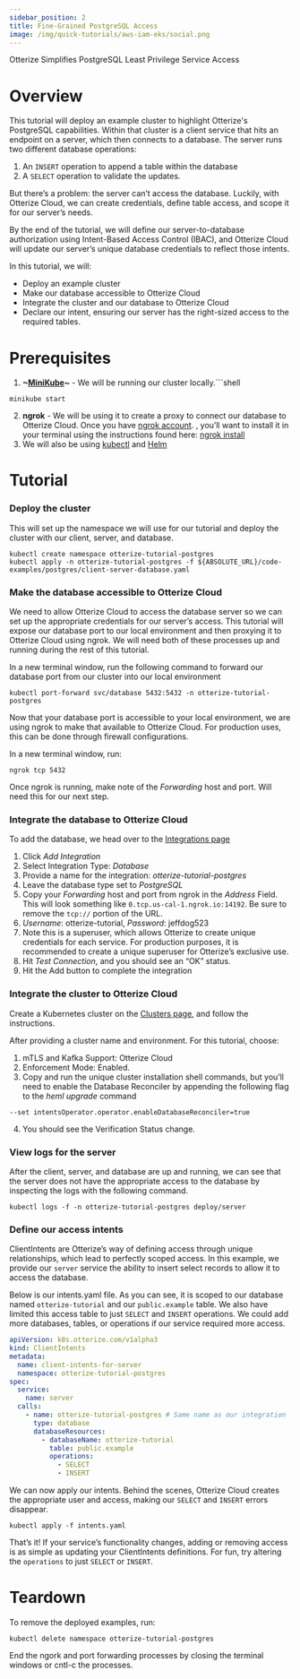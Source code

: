 ```yaml
---
sidebar_position: 2
title: Fine-Grained PostgreSQL Access
image: /img/quick-tutorials/aws-iam-eks/social.png
---
```




Otterize Simplifies PostgreSQL Least Privilege Service Access

# Overview
This tutorial will deploy an example cluster to highlight Otterize's PostgreSQL capabilities. Within that cluster is a client service that hits an endpoint on a server, which then connects to a database. The server runs two different database operations:
1. An `INSERT` operation to append a table within the database
2. A `SELECT` operation to validate the updates.

But there’s a problem: the server can’t access the database. Luckily, with Otterize Cloud, we can create credentials, define table access, and scope it for our server’s needs.

By the end of the tutorial, we will define our server-to-database authorization using Intent-Based Access Control (IBAC), and Otterize Cloud will update our server’s unique database credentials to reflect those intents.

In this tutorial, we will:
* Deploy an example cluster
* Make our database accessible to Otterize Cloud
* Integrate the cluster and our database to Otterize Cloud
* Declare our intent, ensuring our server has the right-sized access to the required tables.

# Prerequisites

1. **~[MiniKube](https://minikube.sigs.k8s.io/docs/start/)~** - We will be running our cluster locally.```shell
```shell
minikube start
```
2. **ngrok** - We will be using it to create a proxy to connect our database to Otterize Cloud. Once you have [ngrok account](https://dashboard.ngrok.com/signup). , you’ll want to install it in your terminal using the instructions found here: [ngrok install](https://ngrok.com/download)
3. We will also be using [kubectl](https://kubernetes.io/docs/tasks/tools/) and [Helm](https://helm.sh/docs/intro/install/#through-package-managers)

# Tutorial

### Deploy the cluster

This will set up the namespace we will use for our tutorial and deploy the cluster with our client, server, and database.

``` shell
kubectl create namespace otterize-tutorial-postgres
kubectl apply -n otterize-tutorial-postgres -f ${ABSOLUTE_URL}/code-examples/postgres/client-server-database.yaml
```

### Make the database accessible to Otterize Cloud

We need to allow Otterize Cloud to access the database server so we can set up the appropriate credentials for our server’s access. This tutorial will expose our database port to our local environment and then proxying it to Otterize Cloud using ngrok. We will need both of these processes up and running during the rest of this tutorial.

In a new terminal window, run the following command to forward our database port from our cluster into our local environment
```shell
kubectl port-forward svc/database 5432:5432 -n otterize-tutorial-postgres
```

Now that your database port is accessible to your local environment, we are using ngrok to make that available to Otterize Cloud. For production uses, this can be done through firewall configurations.

In a new terminal window, run:
```shell
ngrok tcp 5432
```

Once ngrok is running, make note of the *Forwarding* host and port. Will need this for our next step.

### Integrate the database to Otterize Cloud

To add the database, we head over to the [Integrations page](https://app.otterize.com/integrations)

1. Click *Add Integration*
2. Select Integration Type: *Database*
3. Provide a name for the integration: *otterize-tutorial-postgres*
4. Leave the database type set to *PostgreSQL*
5. Copy your *Forwarding* host and port from ngrok in the *Address* Field. This will look something like `0.tcp.us-cal-1.ngrok.io:14192`. Be sure to remove the `tcp://` portion of the URL.
6. *Username*: otterize-tutorial, *Password*: jeffdog523
1. Note this is a superuser, which allows Otterize to create unique credentials for each service. For production purposes, it is recommended to create a unique superuser for Otterize’s exclusive use.
7. Hit *Test Connection*, and you should see an “OK” status.
8. Hit the Add button to complete the integration

### Integrate the cluster to Otterize Cloud
Create a Kubernetes cluster on the [Clusters page](https://app.otterize.com/clusters), and follow the instructions.

After providing a cluster name and environment. For this tutorial, choose:

1. mTLS and Kafka Support: Otterize Cloud
2. Enforcement Mode: Enabled.
3. Copy and run the unique cluster installation shell commands, but you’ll need to enable the Database Reconciler by appending the following flag to the *heml upgrade* command
```shell
--set intentsOperator.operator.enableDatabaseReconciler=true
```
4. You should see the Verification Status change.

### View logs for the server
After the client, server, and database are up and running, we can see that the server does not have the appropriate access to the database by inspecting the logs with the following command.

```shell
kubectl logs -f -n otterize-tutorial-postgres deploy/server
```

### Define our access intents

ClientIntents are Otterize’s way of defining access through unique relationships, which lead to perfectly scoped access. In this example, we provide our `server` service the ability to insert select records to allow it to access the database.

Below is our intents.yaml file. As you can see, it is scoped to our database named `otterize-tutorial` and our `public.example` table. We also have limited this access table to just `SELECT` and `INSERT` operations. We could add more databases, tables, or operations if our service required more access.
```yaml
apiVersion: k8s.otterize.com/v1alpha3
kind: ClientIntents
metadata:
  name: client-intents-for-server
  namespace: otterize-tutorial-postgres
spec:
  service:
    name: server
  calls:
    - name: otterize-tutorial-postgres # Same name as our integration
      type: database
      databaseResources:
        - databaseName: otterize-tutorial
          table: public.example
          operations:
            - SELECT
            - INSERT
```

We can now apply our intents. Behind the scenes, Otterize Cloud creates the appropriate user and access, making our `SELECT` and `INSERT` errors disappear.

```shell
kubectl apply -f intents.yaml
```

That’s it! If your service’s functionality changes, adding or removing access is as simple as updating your ClientIntents definitions. For fun, try altering the `operations` to just `SELECT` or `INSERT`.
# Teardown
To remove the deployed examples, run:
```shell
kubectl delete namespace otterize-tutorial-postgres
```

End the ngork and port forwarding processes by closing the terminal windows or cntl-c the processes.